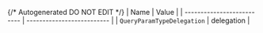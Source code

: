 {/* Autogenerated DO NOT EDIT  */}
| Name                       | Value                      |
| -------------------------- | -------------------------- |
| `QueryParamTypeDelegation` | delegation                 |